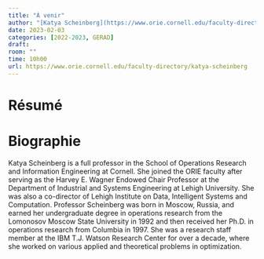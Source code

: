 ```yaml
---
title: "À venir"
author: "[Katya Scheinberg](https://www.orie.cornell.edu/faculty-directory/katya-scheinberg)"
date: 2023-02-03
categories: [2022-2023, GERAD]
draft: 
room: ""
time: 10h00
url: https://www.orie.cornell.edu/faculty-directory/katya-scheinberg
---
```


# Résumé



# Biographie

Katya Scheinberg is a full professor in the School of Operations Research and Information Engineering at Cornell. She joined the ORIE faculty after serving as the Harvey E. Wagner Endowed Chair Professor at the Department of Industrial and Systems Engineering at Lehigh University. She was also a co-director of Lehigh Institute on Data, Intelligent Systems and Computation. Professor Scheinberg was born in Moscow, Russia, and earned her undergraduate degree in operations research from the Lomonosov Moscow State University in 1992 and then received her Ph.D. in operations research from Columbia in 1997. She was a research staff member at the IBM T.J. Watson Research Center for over a decade, where she worked on various applied and theoretical problems in optimization.
